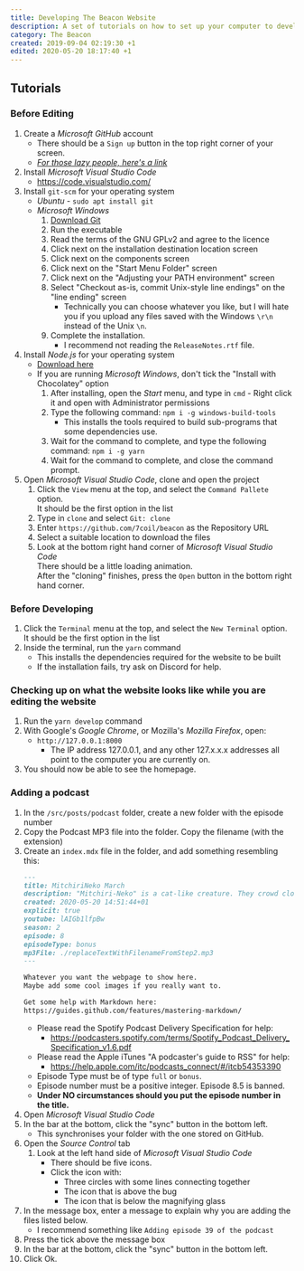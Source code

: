 ```yaml
---
title: Developing The Beacon Website
description: A set of tutorials on how to set up your computer to develop for The Beacon website.
category: The Beacon
created: 2019-09-04 02:19:30 +1
edited: 2020-05-20 18:17:40 +1
---
```


## Tutorials
### Before Editing
1. Create a _Microsoft GitHub_ account
    - There should be a `Sign up` button in the top right corner of your screen.
    - [_For those lazy people, here's a link_](https://github.com/join)
2. Install _Microsoft Visual Studio Code_
    - https://code.visualstudio.com/
3. Install `git-scm` for your operating system
    - _Ubuntu_ - `sudo apt install git`
    - _Microsoft Windows_
        1. [Download Git](https://git-scm.com/downloads)
        2. Run the executable
        3. Read the terms of the GNU GPLv2 and agree to the licence
        4. Click next on the installation destination location screen
        5. Click next on the components screen
        6. Click next on the "Start Menu Folder" screen
        7. Click next on the "Adjusting your PATH environment" screen
        8. Select "Checkout as-is, commit Unix-style line endings" on the "line ending" screen
            - Technically you can choose whatever you like, but I will hate you if you upload any files saved with the Windows `\r\n` instead of the Unix `\n`.
        9. Complete the installation.
            - I recommend not reading the `ReleaseNotes.rtf` file.
4. Install _Node.js_ for your operating system
    - [Download here](https://nodejs.org/)
    - If you are running _Microsoft Windows_, don't tick the "Install with Chocolatey" option
        1. After installing, open the _Start_ menu, and type in `cmd` - Right click it and open with Administrator permissions
        2. Type the following command: `npm i -g windows-build-tools`
            - This installs the tools required to build sub-programs that some dependencies use.
        3. Wait for the command to complete, and type the following command: `npm i -g yarn`
        4. Wait for the command to complete, and close the command prompt.
5. Open _Microsoft Visual Studio Code_, clone and open the project
    1. Click the `View` menu at the top, and select the `Command Pallete` option.  
    It should be the first option in the list
    2. Type in `clone` and select `Git: clone`
    3. Enter `https://github.com/7coil/beacon` as the Repository URL
    4. Select a suitable location to download the files
    5. Look at the bottom right hand corner of _Microsoft Visual Studio Code_  
    There should be a little loading animation.  
    After the "cloning" finishes, press the `Open` button in the bottom right hand corner.

### Before Developing
1. Click the `Terminal` menu at the top, and select the `New Terminal` option.  
It should be the first option in the list
2. Inside the terminal, run the `yarn` command
    - This installs the dependencies required for the website to be built
    - If the installation fails, try ask on Discord for help.

### Checking up on what the website looks like while you are editing the website
1. Run the `yarn develop` command
2. With Google's _Google Chrome_, or Mozilla's _Mozilla Firefox_, open:
    - `http://127.0.0.1:8000`
        - The IP address 127.0.0.1, and any other 127.x.x.x addresses all point to the computer you are currently on.
3. You should now be able to see the homepage.

### Adding a podcast

1. In the `/src/posts/podcast` folder, create a new folder with the episode number
2. Copy the Podcast MP3 file into the folder. Copy the filename (with the extension)
3. Create an `index.mdx` file in the folder, and add something resembling this:
    ```markdown
    ---
    title: MitchiriNeko March
    description: "Mitchiri-Neko" is a cat-like creature. They crowd closely together always everywhere (=´ω｀=)
    created: 2020-05-20 14:51:44+01
    explicit: true
    youtube: lAIGb1lfpBw
    season: 2
    episode: 8
    episodeType: bonus
    mp3File: ./replaceTextWithFilenameFromStep2.mp3
    ---

    Whatever you want the webpage to show here.
    Maybe add some cool images if you really want to.

    Get some help with Markdown here:
    https://guides.github.com/features/mastering-markdown/
    ```
    - Please read the Spotify Podcast Delivery Specification for help:
        - https://podcasters.spotify.com/terms/Spotify_Podcast_Delivery_Specification_v1.6.pdf
    - Please read the Apple iTunes "A podcaster's guide to RSS" for help:
        - https://help.apple.com/itc/podcasts_connect/#/itcb54353390
    - Episode Type must be of type `full` or `bonus`.
    - Episode number must be a positive integer. Episode 8.5 is banned.
    - **Under NO circumstances should you put the episode number in the title.**
4. Open _Microsoft Visual Studio Code_
5. In the bar at the bottom, click the "sync" button in the bottom left.
    - This synchronises your folder with the one stored on GitHub.
6. Open the _Source Control_ tab
    1. Look at the left hand side of _Microsoft Visual Studio Code_
        - There should be five icons.
        - Click the icon with:
            - Three circles with some lines connecting together
            - The icon that is above the bug
            - The icon that is below the magnifying glass
7. In the message box, enter a message to explain why you are adding the files listed below.
    - I recommend something like `Adding episode 39 of the podcast`
8. Press the tick above the message box
9. In the bar at the bottom, click the "sync" button in the bottom left.
10. Click Ok.
